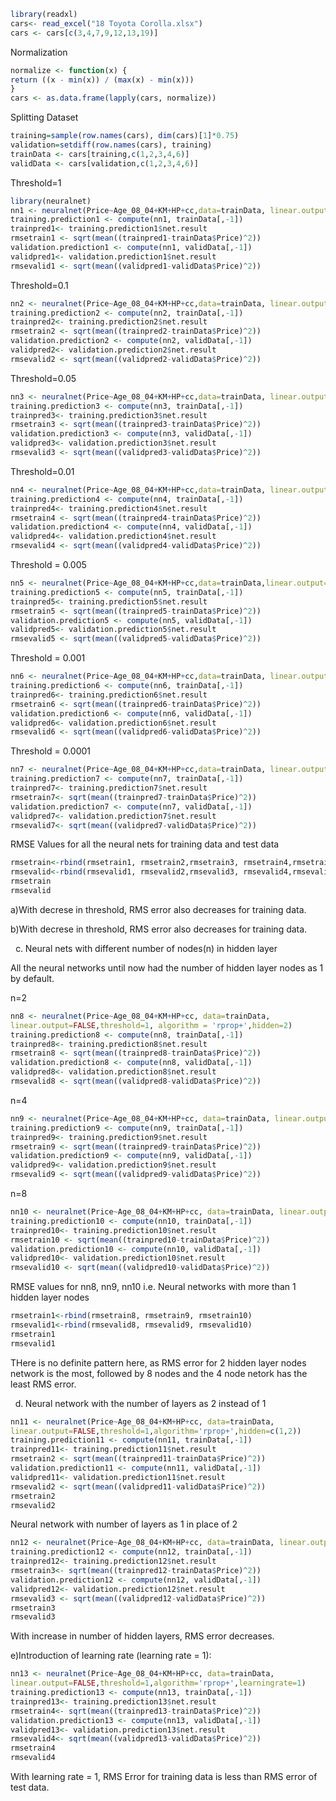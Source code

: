 
```r
library(readxl)
cars<- read_excel("18 Toyota Corolla.xlsx")
cars <- cars[c(3,4,7,9,12,13,19)]
```


Normalization
```r
normalize <- function(x) {
return ((x - min(x)) / (max(x) - min(x)))
}
cars <- as.data.frame(lapply(cars, normalize))
```

Splitting Dataset
```r
training=sample(row.names(cars), dim(cars)[1]*0.75)
validation=setdiff(row.names(cars), training)
trainData <- cars[training,c(1,2,3,4,6)]
validData <- cars[validation,c(1,2,3,4,6)]
```

Threshold=1
```r
library(neuralnet)
nn1 <- neuralnet(Price~Age_08_04+KM+HP+cc,data=trainData, linear.output=FALSE,threshold=1, algorithm ='rprop+')
training.prediction1 <- compute(nn1, trainData[,-1])
trainpred1<- training.prediction1$net.result
rmsetrain1 <- sqrt(mean((trainpred1-trainData$Price)^2))
validation.prediction1 <- compute(nn1, validData[,-1])
validpred1<- validation.prediction1$net.result
rmsevalid1 <- sqrt(mean((validpred1-validData$Price)^2))

```

Threshold=0.1
```r
nn2 <- neuralnet(Price~Age_08_04+KM+HP+cc,data=trainData, linear.output=FALSE,threshold=0.1,algorithm='rprop+')
training.prediction2 <- compute(nn2, trainData[,-1])
trainpred2<- training.prediction2$net.result
rmsetrain2 <- sqrt(mean((trainpred2-trainData$Price)^2))
validation.prediction2 <- compute(nn2, validData[,-1])
validpred2<- validation.prediction2$net.result
rmsevalid2 <- sqrt(mean((validpred2-validData$Price)^2))
```

Threshold=0.05
```r
nn3 <- neuralnet(Price~Age_08_04+KM+HP+cc,data=trainData, linear.output=FALSE,threshold=0.05, algorithm = 'rprop+')
training.prediction3 <- compute(nn3, trainData[,-1])
trainpred3<- training.prediction3$net.result
rmsetrain3 <- sqrt(mean((trainpred3-trainData$Price)^2))
validation.prediction3 <- compute(nn3, validData[,-1])
validpred3<- validation.prediction3$net.result
rmsevalid3 <- sqrt(mean((validpred3-validData$Price)^2))
```

Threshold=0.01
```r
nn4 <- neuralnet(Price~Age_08_04+KM+HP+cc,data=trainData, linear.output=FALSE,threshold=0.01, algorithm = 'rprop+')
training.prediction4 <- compute(nn4, trainData[,-1])
trainpred4<- training.prediction4$net.result
rmsetrain4 <- sqrt(mean((trainpred4-trainData$Price)^2))
validation.prediction4 <- compute(nn4, validData[,-1])
validpred4<- validation.prediction4$net.result
rmsevalid4 <- sqrt(mean((validpred4-validData$Price)^2))
```

Threshold = 0.005
```r
nn5 <- neuralnet(Price~Age_08_04+KM+HP+cc,data=trainData,linear.output=FALSE,threshold=0.005, algorithm = 'rprop+')
training.prediction5 <- compute(nn5, trainData[,-1])
trainpred5<- training.prediction5$net.result
rmsetrain5 <- sqrt(mean((trainpred5-trainData$Price)^2))
validation.prediction5 <- compute(nn5, validData[,-1])
validpred5<- validation.prediction5$net.result
rmsevalid5 <- sqrt(mean((validpred5-validData$Price)^2))
```

Threshold = 0.001
```r
nn6 <- neuralnet(Price~Age_08_04+KM+HP+cc,data=trainData, linear.output=FALSE,threshold=0.001, algorithm = 'rprop+')
training.prediction6 <- compute(nn6, trainData[,-1])
trainpred6<- training.prediction6$net.result
rmsetrain6 <- sqrt(mean((trainpred6-trainData$Price)^2))
validation.prediction6 <- compute(nn6, validData[,-1])
validpred6<- validation.prediction6$net.result
rmsevalid6 <- sqrt(mean((validpred6-validData$Price)^2))
```

Threshold = 0.0001
```r
nn7 <- neuralnet(Price~Age_08_04+KM+HP+cc,data=trainData, linear.output=FALSE,threshold=0.0001, algorithm = 'rprop+')
training.prediction7 <- compute(nn7, trainData[,-1])
trainpred7<- training.prediction7$net.result
rmsetrain7<- sqrt(mean((trainpred7-trainData$Price)^2))
validation.prediction7 <- compute(nn7, validData[,-1])
validpred7<- validation.prediction7$net.result
rmsevalid7<- sqrt(mean((validpred7-validData$Price)^2))
```

RMSE Values for all the neural nets for training data and test data

```r
rmsetrain<-rbind(rmsetrain1, rmsetrain2,rmsetrain3, rmsetrain4,rmsetrain5, rmsetrain6,rmsetrain7)
rmsevalid<-rbind(rmsevalid1, rmsevalid2,rmsevalid3, rmsevalid4,rmsevalid5, rmsevalid6,rmsevalid7)
rmsetrain
rmsevalid
```
a)With decrese in threshold, RMS error also decreases for training data.

b)With decrese in threshold, RMS error also decreases for training data.

c) Neural nets with different number of nodes(n) in hidden layer

All the neural networks until now had the number of hidden layer nodes as 1 by default.

n=2
```r
nn8 <- neuralnet(Price~Age_08_04+KM+HP+cc, data=trainData,
linear.output=FALSE,threshold=1, algorithm = 'rprop+',hidden=2)
training.prediction8 <- compute(nn8, trainData[,-1])
trainpred8<- training.prediction8$net.result
rmsetrain8 <- sqrt(mean((trainpred8-trainData$Price)^2))
validation.prediction8 <- compute(nn8, validData[,-1])
validpred8<- validation.prediction8$net.result
rmsevalid8 <- sqrt(mean((validpred8-validData$Price)^2))
```

n=4
```r
nn9 <- neuralnet(Price~Age_08_04+KM+HP+cc, data=trainData, linear.output=FALSE,threshold=1, algorithm = 'rprop+',hidden=4)
training.prediction9 <- compute(nn9, trainData[,-1])
trainpred9<- training.prediction9$net.result
rmsetrain9 <- sqrt(mean((trainpred9-trainData$Price)^2))
validation.prediction9 <- compute(nn9, validData[,-1])
validpred9<- validation.prediction9$net.result
rmsevalid9 <- sqrt(mean((validpred9-validData$Price)^2))
```

n=8
```r
nn10 <- neuralnet(Price~Age_08_04+KM+HP+cc, data=trainData, linear.output=FALSE,threshold=1, algorithm = 'rprop+',hidden=8)
training.prediction10 <- compute(nn10, trainData[,-1])
trainpred10<- training.prediction10$net.result
rmsetrain10 <- sqrt(mean((trainpred10-trainData$Price)^2))
validation.prediction10 <- compute(nn10, validData[,-1])
validpred10<- validation.prediction10$net.result
rmsevalid10 <- sqrt(mean((validpred10-validData$Price)^2))
```

RMSE values for nn8, nn9, nn10 i.e. Neural networks with more than 1 hidden layer nodes
```r
rmsetrain1<-rbind(rmsetrain8, rmsetrain9, rmsetrain10)
rmsevalid1<-rbind(rmsevalid8, rmsevalid9, rmsevalid10)
rmsetrain1
rmsevalid1
```

THere is no definite pattern here, as RMS error for 2 hidden layer nodes network is the most, followed by 8 nodes and the 4 node netork has the least RMS error.

d) Neural network with the number of layers as 2 instead of 1
```r
nn11 <- neuralnet(Price~Age_08_04+KM+HP+cc, data=trainData,
linear.output=FALSE,threshold=1,algorithm='rprop+',hidden=c(1,2))
training.prediction11 <- compute(nn11, trainData[,-1])
trainpred11<- training.prediction11$net.result
rmsetrain2 <- sqrt(mean((trainpred11-trainData$Price)^2))
validation.prediction11 <- compute(nn11, validData[,-1])
validpred11<- validation.prediction11$net.result
rmsevalid2 <- sqrt(mean((validpred11-validData$Price)^2))
rmsetrain2
rmsevalid2

```


Neural network with number of layers as 1 in place of 2
```r
nn12 <- neuralnet(Price~Age_08_04+KM+HP+cc, data=trainData, linear.output=FALSE,threshold=1, algorithm='rprop+',hidden=c(2,1))
training.prediction12 <- compute(nn12, trainData[,-1])
trainpred12<- training.prediction12$net.result
rmsetrain3<- sqrt(mean((trainpred12-trainData$Price)^2))
validation.prediction12 <- compute(nn12, validData[,-1])
validpred12<- validation.prediction12$net.result
rmsevalid3 <- sqrt(mean((validpred12-validData$Price)^2))
rmsetrain3
rmsevalid3
```
With increase in number of hidden layers, RMS error decreases.

e)Introduction of learning rate (learning rate = 1):
```r
nn13 <- neuralnet(Price~Age_08_04+KM+HP+cc, data=trainData,
linear.output=FALSE,threshold=1,algorithm='rprop+',learningrate=1)
training.prediction13 <- compute(nn13, trainData[,-1])
trainpred13<- training.prediction13$net.result
rmsetrain4<- sqrt(mean((trainpred13-trainData$Price)^2))
validation.prediction13 <- compute(nn13, validData[,-1])
validpred13<- validation.prediction13$net.result
rmsevalid4<- sqrt(mean((validpred13-validData$Price)^2))
rmsetrain4
rmsevalid4
```

With learning rate = 1, RMS Error for training data is less than RMS error of test data.
